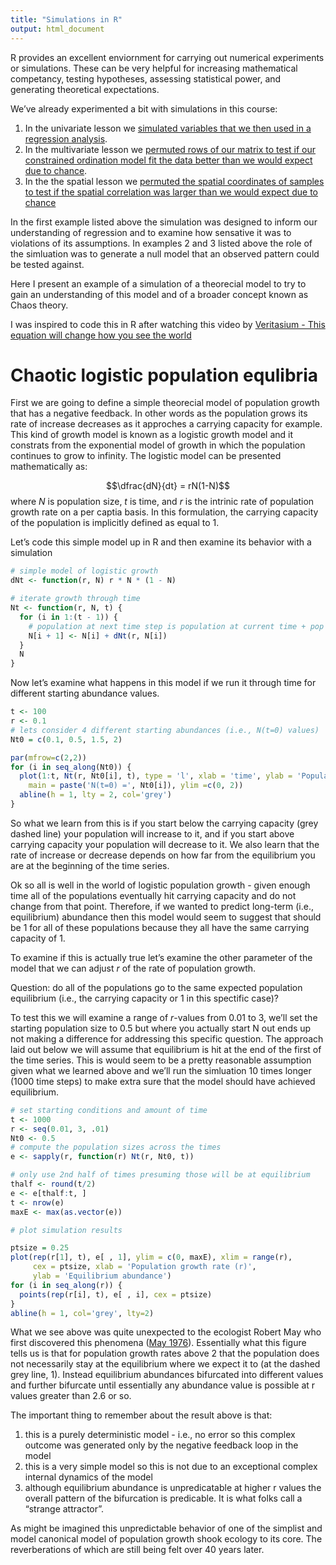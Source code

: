 ```yaml
---
title: "Simulations in R"
output: html_document
---
```


R provides an excellent enviornment for carrying out numerical experiments or
simulations. These can be very helpful for increasing mathematical competancy, 
testing hypotheses, assessing statistical power, and generating theoretical 
expectations. 

We've already experimented a bit with simulations in this course:

1. In the univariate lesson we [simulated variables that we then used in a
regression analysis](http://dmcglinn.github.io/quant_methods/lessons/univariate_models.html#sim).
2. In the multivariate lesson we [permuted rows of our matrix to test if our
constrained ordination model fit the data better than we would expect due to
chance](http://dmcglinn.github.io/quant_methods/lessons/multivariate_models.html).
3. In the the spatial lesson we [permuted the spatial coordinates of samples to 
test if the spatial correlation was larger than we would expect due to chance](http://dmcglinn.github.io/quant_methods/lessons/spatial_models.html)

In the first example listed above the simulation was designed to inform our 
understanding of regression and to examine how sensative it was to violations of
its assumptions. In examples 2 and 3 listed above the role of the simluation was
to generate a null model that an observed pattern could be tested against. 

Here I present an example of a simulation of a theorecial model to try to gain
an understanding of this model and of a broader concept known as Chaos theory.

I was inspired to code this in R after watching this video by 
[Veritasium - This equation will change how you see the world](https://www.youtube.com/watch?v=ovJcsL7vyrk)

# Chaotic logistic population equlibria 

First we are going to define a simple theorecial model of population growth that
has a negative feedback. In other words as the population grows its rate of 
increase decreases as it approches a carrying capacity for example. This kind of
growth model is known as a logistic growth model and it constrats from the 
exponential model of growth in which the population continues to grow to infinity.
The logistic model can be presented mathematically as:

$$\dfrac{dN}{dt} = rN(1-N)$$
where *N* is population size, *t* is time, and *r* is the intrinic rate of
population growth rate on a per captia basis. In this formulation, the 
carrying capacity of the population is implicitly defined as equal to 1. 

Let's code this simple model up in R and then examine its behavior with a simulation


```r
# simple model of logistic growth
dNt <- function(r, N) r * N * (1 - N)

# iterate growth through time
Nt <- function(r, N, t) {
  for (i in 1:(t - 1)) {
    # population at next time step is population at current time + pop growth
    N[i + 1] <- N[i] + dNt(r, N[i])
  }
  N
}
```

Now let's examine what happens in this model if we run it through time for 
different starting abundance values.

```r
t <- 100
r <- 0.1
# lets consider 4 different starting abundances (i.e., N(t=0) values)
Nt0 = c(0.1, 0.5, 1.5, 2)

par(mfrow=c(2,2))
for (i in seq_along(Nt0)) {
  plot(1:t, Nt(r, Nt0[i], t), type = 'l', xlab = 'time', ylab = 'Population size',
    main = paste('N(t=0) =', Nt0[i]), ylim =c(0, 2))
  abline(h = 1, lty = 2, col='grey')
}

```

So what we learn from this is if you start below the carrying capacity (grey 
dashed line) your population will increase to it, and if you start above 
carrying capacity your population will decrease to it. We also learn that the 
rate of increase or decrease depends on how far from the equilibrium you are at
the beginning of the time series. 

Ok so all is well in the world of logistic population growth - given enough time
all of the populations eventually hit carrying capacity 
and do not change from that point. Therefore, if we wanted to predict 
long-term (i.e., equilibrium) abundance then this model would seem to suggest
that should be 1 for all of these populations because they all have the same 
carrying capacity of 1. 

To examine if this is actually true let's examine the other parameter of the model
that we can adjust *r* of the rate of population growth. 

Question: do all of the populations go to the same expected population 
equilibrium (i.e., the carrying capacity or 1 in this spectific case)? 

To test this we will examine a range of *r*-values from 0.01 to 3, we'll set the
starting population size to 0.5 but where you actually start N out ends up not
making a difference for addressing this specific question. The approach laid out
below we will assume that equilibrium is hit at the end of the first of the time
series. This is would seem to be a pretty reasonable assumption given what we
learned above and we'll run the simluation 10 times longer (1000 time steps) to 
make extra sure that the model should have achieved equilibrium. 

```r

# set starting conditions and amount of time 
t <- 1000
r <- seq(0.01, 3, .01)
Nt0 <- 0.5
# compute the population sizes across the times
e <- sapply(r, function(r) Nt(r, Nt0, t))

# only use 2nd half of times presuming those will be at equilibrium
thalf <- round(t/2)
e <- e[thalf:t, ]
t <- nrow(e)
maxE <- max(as.vector(e))

# plot simulation results

ptsize = 0.25
plot(rep(r[1], t), e[ , 1], ylim = c(0, maxE), xlim = range(r), 
     cex = ptsize, xlab = 'Population growth rate (r)', 
     ylab = 'Equilibrium abundance')
for (i in seq_along(r)) {
  points(rep(r[i], t), e[ , i], cex = ptsize)  
}
abline(h = 1, col='grey', lty=2)
```

What we see above was quite unexpected to the ecologist Robert May who first
discovered this phenomena ([May 1976](https://www.nature.com/articles/261459a0)). 
Essentially what this figure tells us is that for population growth rates above
2 that the population does not necessarily stay at the equilibrium where we expect it
to (at the dashed grey line, 1). Instead equilibrium abundances bifurcated into 
different values and further bifurcate until essentially any abundance value is 
possible at r values greater than 2.6 or so. 

The important thing to remember about the result above is that:

1. this is a purely deterministic model - i.e., no error so this complex outcome 
was generated only by the negative feedback loop in the model
2. this is a very simple model so this is not due to an exceptional complex
internal dynamics of the model
3. although equilibrium abundance is unpredicatable at higher r values the overall
pattern of the bifurcation is predicable. It is what folks call a "strange attractor".

As might be imagined this unpredictable behavior of one of the simplist and model
canonical model of population growth shook ecology to its core. The reverberations
of which are still being felt over 40 years later. 
